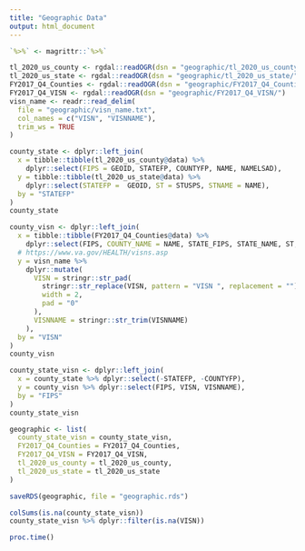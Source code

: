 ```yaml
---
title: "Geographic Data"
output: html_document
---
```


```r
`%>%` <- magrittr::`%>%`
```

```r
tl_2020_us_county <- rgdal::readOGR(dsn = "geographic/tl_2020_us_county/")
tl_2020_us_state <- rgdal::readOGR(dsn = "geographic/tl_2020_us_state/")
FY2017_Q4_Counties <- rgdal::readOGR(dsn = "geographic/FY2017_Q4_Counties/")
FY2017_Q4_VISN <- rgdal::readOGR(dsn = "geographic/FY2017_Q4_VISN/")
visn_name <- readr::read_delim(
  file = "geographic/visn_name.txt",
  col_names = c("VISN", "VISNNAME"), 
  trim_ws = TRUE
) 
```

```r
county_state <- dplyr::left_join(
  x = tibble::tibble(tl_2020_us_county@data) %>% 
    dplyr::select(FIPS = GEOID, STATEFP, COUNTYFP, NAME, NAMELSAD),
  y = tibble::tibble(tl_2020_us_state@data) %>% 
    dplyr::select(STATEFP =  GEOID, ST = STUSPS, STNAME = NAME),
  by = "STATEFP"
)
county_state
```

```r
county_visn <- dplyr::left_join(
  x = tibble::tibble(FY2017_Q4_Counties@data) %>%
    dplyr::select(FIPS, COUNTY_NAME = NAME, STATE_FIPS, STATE_NAME, ST, VISN),
  # https://www.va.gov/HEALTH/visns.asp
  y = visn_name %>%
    dplyr::mutate(
      VISN = stringr::str_pad(
        stringr::str_replace(VISN, pattern = "VISN ", replacement = ""),
        width = 2,
        pad = "0"
      ),
      VISNNAME = stringr::str_trim(VISNNAME)
    ),
  by = "VISN"
)
county_visn
```

```r
county_state_visn <- dplyr::left_join(
  x = county_state %>% dplyr::select(-STATEFP, -COUNTYFP),
  y = county_visn %>% dplyr::select(FIPS, VISN, VISNNAME),
  by = "FIPS"
)
county_state_visn
```

```r
geographic <- list(
  county_state_visn = county_state_visn,
  FY2017_Q4_Counties = FY2017_Q4_Counties,
  FY2017_Q4_VISN = FY2017_Q4_VISN,
  tl_2020_us_county = tl_2020_us_county,
  tl_2020_us_state = tl_2020_us_state
)
```

```r
saveRDS(geographic, file = "geographic.rds")
```

```r
colSums(is.na(county_state_visn))
county_state_visn %>% dplyr::filter(is.na(VISN))
```

```r
proc.time()
```
